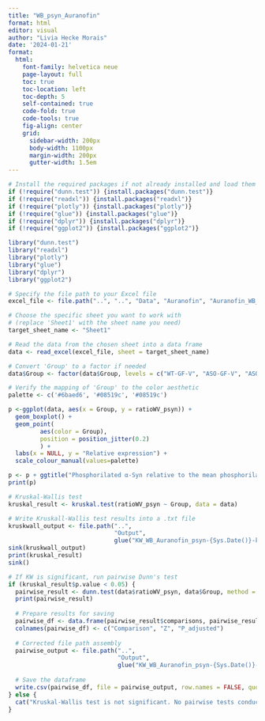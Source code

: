 ```yaml
---
title: "WB_psyn_Auranofin"
format: html
editor: visual
author: "Livia Hecke Morais"
date: '2024-01-21'
format: 
  html:
    font-family: helvetica neue
    page-layout: full
    toc: true
    toc-location: left
    toc-depth: 5
    self-contained: true
    code-fold: true
    code-tools: true
    fig-align: center
    grid:
      sidebar-width: 200px
      body-width: 1100px
      margin-width: 200px
      gutter-width: 1.5em
---
```


```r
# Install the required packages if not already installed and load them
if (!require("dunn.test")) {install.packages("dunn.test")}
if (!require("readxl")) {install.packages("readxl")}
if (!require("plotly")) {install.packages("plotly")}
if (!require("glue")) {install.packages("glue")}
if (!require("dplyr")) {install.packages("dplyr")}
if (!require("ggplot2")) {install.packages("ggplot2")}

library("dunn.test")
library("readxl")
library("plotly")
library("glue")
library("dplyr")
library("ggplot2")
```

```r
# Specify the file path to your Excel file
excel_file <- file.path("..", "..", "Data", "Auranofin", "Auranofin_WB_052424.xlsx")

# Choose the specific sheet you want to work with 
# (replace 'Sheet1' with the sheet name you need)
target_sheet_name <- "Sheet1"

# Read the data from the chosen sheet into a data frame
data <- read_excel(excel_file, sheet = target_sheet_name)
```

```r
# Convert 'Group' to a factor if needed
data$Group <- factor(data$Group, levels = c("WT-GF-V", "ASO-GF-V", "ASO-GF-A"))

# Verify the mapping of 'Group' to the color aesthetic
palette <- c('#6baed6', '#08519c', '#08519c')

p <-ggplot(data, aes(x = Group, y = ratioWV_psyn)) +
  geom_boxplot() +
  geom_point(
         aes(color = Group), 
         position = position_jitter(0.2)
         ) + 
  labs(x = NULL, y = "Relative expression") +
  scale_colour_manual(values=palette)

p <- p + ggtitle("Phosphorilated α-Syn relative to the mean phosphorilated α-Syn of WT-GF-V")
print(p)
```

```r
# Kruskal-Wallis test
kruskal_result <- kruskal.test(ratioWV_psyn ~ Group, data = data)

# Write Kruskall-Wallis test results into a .txt file
kruskwall_output <- file.path("..", 
                              "Output", 
                              glue("KW_WB_Auranofin_psyn-{Sys.Date()}-kruskal.txt"))
sink(kruskwall_output)
print(kruskal_result)
sink()

# If KW is significant, run pairwise Dunn's test
if (kruskal_result$p.value < 0.05) {
  pairwise_result <- dunn.test(data$ratioWV_psyn, data$Group, method = "BH")
  print(pairwise_result)
  
  # Prepare results for saving
  pairwise_df <- data.frame(pairwise_result$comparisons, pairwise_result$Z, pairwise_result$P.adjusted)
  colnames(pairwise_df) <- c("Comparison", "Z", "P_adjusted")
  
  # Corrected file path assembly
  pairwise_output <- file.path("..", 
                               "Output", 
                               glue("KW_WB_Auranofin_psyn-{Sys.Date()}-pairwise.csv"))
  
  # Save the dataframe
  write.csv(pairwise_df, file = pairwise_output, row.names = FALSE, quote = FALSE)
} else {
  cat("Kruskal-Wallis test is not significant. No pairwise tests conducted.")
}

```
